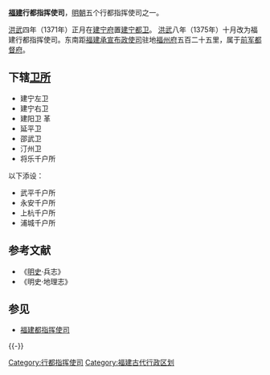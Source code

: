 '''[[福建|福建]]行都指挥使司'''，[[明朝|明朝]]五个行都指挥使司之一。

[[洪武|洪武]]四年（1371年）正月在[[建宁府|建宁府]]置[[建宁都卫|建宁都卫]]。 [[洪武|洪武]]八年（1375年）十月改为福建行都指挥使司。东南距[[福建承宣布政使司|福建承宣布政使司]]驻地[[福州府|福州府]]五百二十五里，属于[[前军都督府|前军都督府]]。

== 下辖[[卫所|卫所]] ==
*建宁左卫 
*建宁右卫 
*建阳卫 革 
*延平卫
*邵武卫 
*汀州卫 
*将乐千户所 

;以下添设： 
*武平千户所 
*永安千户所 
*上杭千户所 
*浦城千户所

== 参考文献 ==
*《[[明史|明史]]·兵志》
*《明史·地理志》

== 参见 ==
{{Portal box|福建|军事|历史}}
* [[福建都指挥使司|福建都指挥使司]]

{{-}}
{{明朝行政区划|军}}

[[Category:行都指挥使司|Category:行都指挥使司]] 
[[Category:福建古代行政区划|Category:福建古代行政区划]]